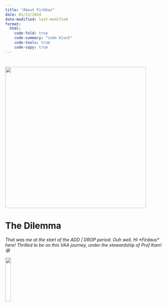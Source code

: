 ```yaml
---
title: "About FirGhaz"
date: 01/13/2024
date-modified: last-modified
format:
  html:
    code-fold: true
    code-summary: "code block"
    code-tools: true
    code-copy: true
---
```


# 

![](images/About_Firghaz.png){fig-align="center" width="450"}

# The Dilemma

*That was me at the start of the ADD \| DROP period. Ouh well, Hi \*Firdaus\* here! Thrilled to be on this VAA journey, under the stewardship of Prof Kam! 😅*

![](images/Dilemma.png){fig-align="center" width="19%"}
